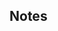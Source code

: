 {{TPRGT Story
|character          = Gorou
|date               = 2022-05-18
|zh                 = 
;今天是五郎的生日哦，我们快去为他庆祝吧！
:'''派蒙：'''你们走快点呀，到了山顶就能坐下来一起吃蛋糕了！
:'''五郎：'''派蒙很有干劲呢，要来场登山比赛吗？
:'''派蒙：'''好，比就比，输的人要让对方摸摸尾巴！
:'''旅行者：'''可是派蒙没有尾巴。
:'''派蒙：'''那就…那就摸耳朵！
:'''派蒙：'''哼哼，派蒙是不会输的~那句话怎么说来着…
:'''派蒙：'''「飞，比跑快吧？」
:'''五郎：'''气势不错嘛！那就一起向着顶峰全力前进吧！
|dialogue_review_zh = 「一起向着顶峰全力前进吧！」
|en                 =
;Today is [[Gorou]]'s birthday, let's go and celebrate with him!
:'''Paimon:''' Hurry up, guys! When we get to the top of the mountain, we can sit down and have cake together!
:'''Gorou:''' Paimon sure is excited. Do you want to have a race to the top?
:'''Paimon:''' Sure, bring it on! Loser has to let the other person touch their tail!
:'''Traveler:''' But Paimon doesn't have a tail.
:'''Paimon:''' Then&mdash; ears then!
:'''Paimon:''' Hehe, Paimon isn't going to lose~ What's that saying again?
:'''Paimon:''' "Wouldn't gliding be faster?"<ref group="Note">This line references Venti's [[Venti/Voice-Overs#Sprint Start|sprint voice-over]]. [[Venti/Voice-Overs/Chinese#冲刺开始|In Chinese]], it is literally "Flying is faster than running, right?"</ref>
:'''Gorou:''' That's quite the spirit! Let's forge ahead to the top together then!
|dialogue_review_en = Let's forge ahead to the top together!
}}

==Notes==
{{Reflist|group=Note}}